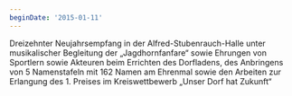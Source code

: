```yaml
---
beginDate: '2015-01-11'
---
```


Dreizehnter Neujahrsempfang in der Alfred-Stubenrauch-Halle unter musikalischer
Begleitung der „Jagdhornfanfare“ sowie Ehrungen von Sportlern sowie Akteuren
beim Errichten des Dorfladens, des Anbringens von 5 Namenstafeln mit 162 Namen
am Ehrenmal sowie den Arbeiten zur Erlangung des 1. Preises im Kreiswettbewerb
„Unser Dorf hat Zukunft“
